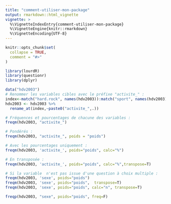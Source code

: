 ```yaml
---
title: "comment-utiliser-mon-package"
output: rmarkdown::html_vignette
vignette: >
  %\VignetteIndexEntry{comment-utiliser-mon-package}
  %\VignetteEngine{knitr::rmarkdown}
  %\VignetteEncoding{UTF-8}
---
```


```r
knitr::opts_chunk$set(
  collapse = TRUE,
  comment = "#>"
)
```

```r
library(lourdR)
library(questionr)
library(dplyr)
```

```r
data("hdv2003")
# Renommer les variables cibles avec le préfixe "activite_" :
index<-match("hard.rock", names(hdv2003)):match("sport", names(hdv2003))
hdv2003 <- hdv2003 %>% 
  rename_at(index,~paste0("activite_",.))
```



```r
# Fréquences et pourcentages de chacune des variables :
freqm(hdv2003, "activite_")

# Pondérés :
freqm(hdv2003, "activite_", poids = "poids")

# Avec les pourcentages uniquement :
freqm(hdv2003, 'activite_', poids="poids", calc="%")

# En transposée :
freqm(hdv2003, 'activite_', poids="poids", calc="%",transpose=T)

# Si la variable  n'est pas issue d'une question à choix multiple :
freqm(hdv2003, 'sexe', poids="poids")
freqm(hdv2003, 'sexe', poids="poids",  transpose=T)
freqm(hdv2003, 'sexe', poids="poids", calc="n", transpose=T)
```




```r

freqp(hdv2003, "sexe", poids="poids", freq=F)
```

